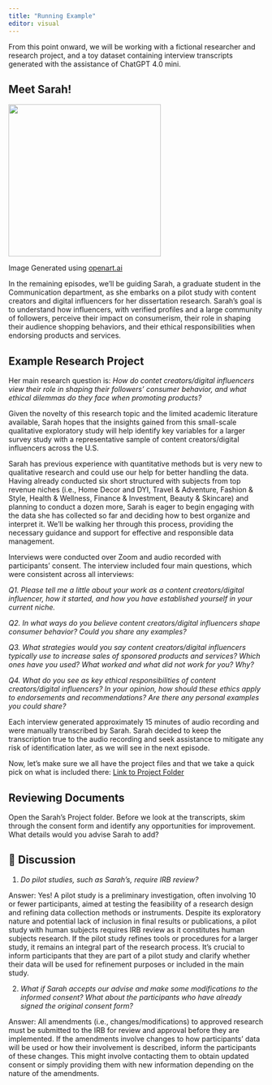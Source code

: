```yaml
---
title: "Running Example"
editor: visual
---
```


From this point onward, we will be working with a fictional researcher and research project, and a toy dataset containing interview transcripts generated with the assistance of ChatGPT 4.0 mini.

## **Meet Sarah!**

![](images/clipboard-2573570051.png){width="300"}

Image Generated using [openart.ai](https://openart.ai/)

In the remaining episodes, we’ll be guiding Sarah, a graduate student in the Communication department, as she embarks on a pilot study with content creators and digital influencers for her dissertation research. Sarah's goal is to understand how influencers, with verified profiles and a large community of followers, perceive their impact on consumerism, their role in shaping their audience shopping behaviors, and their ethical responsibilities when endorsing products and services.

## Example Research Project

Her main research question is: *How do contet creators/digital influencers view their role in shaping their followers' consumer behavior, and what ethical dilemmas do they face when promoting products?*

Given the novelty of this research topic and the limited academic literature available, Sarah hopes that the insights gained from this small-scale qualitative exploratory study will help identify key variables for a larger survey study with a representative sample of content creators/digital influencers across the U.S.

Sarah has previous experience with quantitative methods but is very new to qualitative research and could use our help for better handling the data. Having already conducted six short structured with subjects from top revenue niches (i.e., Home Decor and DYI, Travel & Adventure, Fashion & Style, Health & Wellness, Finance & Investment, Beauty & Skincare) and planning to conduct a dozen more, Sarah is eager to begin engaging with the data she has collected so far and deciding how to best organize and interpret it. We’ll be walking her through this process, providing the necessary guidance and support for effective and responsible data management.

Interviews were conducted over Zoom and audio recorded with participants' consent. The interview included four main questions, which were consistent across all interviews:

*Q1. Please tell me a little about your work as a content creators/digital influencer, how it started, and how you have established yourself in your current niche.*

*Q2. In what ways do you believe content creators/digital influencers shape consumer behavior? Could you share any examples?*

*Q3. What strategies would you say content creators/digital influencers typically use to increase sales of sponsored products and services? Which ones have you used? What worked and what did not work for you? Why?*

*Q4. What do you see as key ethical responsibilities of content creators/digital influencers? In your opinion, how should these ethics apply to endorsements and recommendations? Are there any personal examples you could share?*

Each interview generated approximately 15 minutes of audio recording and were manually transcribed by Sarah. Sarah decided to keep the transcription true to the audio recording and seek assistance to mitigate any risk of identification later, as we will see in the next episode.

Now, let's make sure we all have the project files and that we take a quick pick on what is included there: [Link to Project Folder](https://drive.google.com/drive/folders/1pujd0G0R2Tl9wE8Ci4bOUhzGEtWSfvP6?usp=drive_link)

## Reviewing Documents

Open the Sarah's Project folder. Before we look at the transcripts, skim through the consent form and identify any opportunities for improvement. What details would you advise Sarah to add?

::: {.callout-note collapse="true" icon="false"}
## 💭 Discussion

1.  *Do pilot studies, such as Sarah's, require IRB review?*

Answer: Yes! A pilot study is a preliminary investigation, often involving 10 or fewer participants, aimed at testing the feasibility of a research design and refining data collection methods or instruments. Despite its exploratory nature and potential lack of inclusion in final results or publications, a pilot study with human subjects requires IRB review as it constitutes human subjects research. If the pilot study refines tools or procedures for a larger study, it remains an integral part of the research process. It’s crucial to inform participants that they are part of a pilot study and clarify whether their data will be used for refinement purposes or included in the main study.

2.  *What if Sarah accepts our advise and make some modifications to the informed consent? What about the participants who have already signed the original consent form?*

Answer: All amendments (i.e., changes/modifications) to approved research must be submitted to the IRB for review and approval before they are implemented. If the amendments involve changes to how participants' data will be used or how their involvement is described, inform the participants of these changes. This might involve contacting them to obtain updated consent or simply providing them with new information depending on the nature of the amendments.
:::
